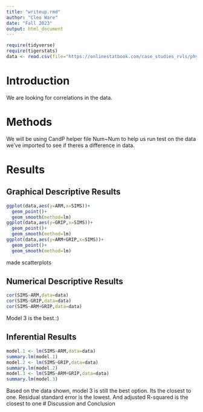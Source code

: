 ```yaml
---
title: "writeup.rmd"
author: "Cleo Ware"
date: "Fall 2023"
output: html_document
---
```


```r
require(tidyverse)
require(tigerstats)
data <- read.csv(file="https://onlinestatbook.com/case_studies_rvls/physical_strength/data.txt",sep="",header=TRUE)  
```

# Introduction
We are looking for correlations in the data.

# Methods

We will be using CandP helper file Num~Num to help us run test on the data we've imported to see if theres a difference in data.

# Results



## Graphical Descriptive Results
```r
ggplot(data,aes(y=ARM,x=SIMS))+
  geom_point()+
  geom_smooth(method=lm)
ggplot(data,aes(y=GRIP,x=SIMS))+
  geom_point()+
  geom_smooth(method=lm)
ggplot(data,aes(y=ARM+GRIP,x=SIMS))+
  geom_point()+
  geom_smooth(method=lm)
```

made scatterplots 

## Numerical Descriptive Results

```r
cor(SIMS~ARM,data=data)
cor(SIMS~GRIP,data=data)
cor(SIMS~ARM+GRIP,data=data)
```

Model 3 is the best.:)

## Inferential Results

```r
model.1 <- lm(SIMS~ARM,data=data)
summary.lm(model.1)
model.2 <- lm(SIMS~GRIP,data=data)
summary.lm(model.2)
model.3 <- lm(SIMS~ARM+GRIP,data=data)
summary.lm(model.3)
```

Based on the data shown, model 3 is still the best option. Its the closest to one.
Residual standard error is the lowest. And adjusted R-squared is the closest to 
one
# Discussion and Conclusion



